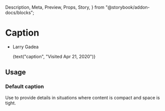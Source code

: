   Description,
  Meta,
  Preview,
  Props,
  Story,
} from "@storybook/addon-docs/blocks";

<Meta component={Caption} title="Components / Titles and text / Caption" />

# Caption

<Description of={Caption} />

<Preview withToolbar>
  <Story name="Example">
    <ul>
      <li>
        <p>Larry Gadea</p>
        <Caption>{text("caption", "Visited Apr 21, 2020")}</Caption>
      </li>
    </ul>
  </Story>
</Preview>

<Props of={Caption} />

## Usage

### Default caption

Use to provide details in situations where content is compact and space is tight.
